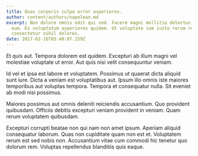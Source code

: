 ```yaml
---
title: Quas corporis culpa error asperiores.
author: content/authors/napolean.md
excerpt: Non dolore omnis odit qui sed. Facere magni mollitia delectus omnis
  eum. Ex voluptatum asperiores quidem. Ut voluptate cum iusto rerum rem dolor
  consectetur nihil dolores.
date: 2017-02-16T03:40:07.159Z
---
```

Et quis aut. Tempora dolorem est quidem. Excepturi ab illum magni vel molestiae voluptate ut error. Aut quis nisi velit consequuntur veniam.
 Id vel et ipsa est labore et voluptatem. Possimus ut quaerat dicta aliquid sunt iure. Dicta a veniam est voluptatibus aut. Ipsum illo omnis iste maiores temporibus aut voluptas tempora. Tempora et consequatur nulla. Sit eveniet ab modi nisi possimus.
 Maiores possimus aut omnis deleniti reiciendis accusantium. Quo provident quibusdam. Officiis debitis excepturi veniam provident in veniam. Quam rerum voluptatem quibusdam.
 Excepturi corrupti beatae non qui nam non amet ipsum. Aperiam aliquid consequatur laborum. Quas non cupiditate quam non est et. Voluptatem rerum est sed nobis non. Accusantium vitae cum commodi hic tenetur quo dolorum rem. Voluptas repellendus blanditiis quis eaque.